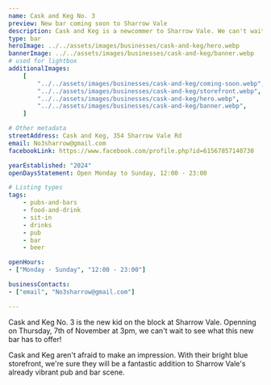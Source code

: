```yaml
---
name: Cask and Keg No. 3
preview: New bar coming soon to Sharrow Vale
description: Cask and Keg is a newcommer to Sharrow Vale. We can't wait to see more from them soon!
type: bar
heroImage: ../../assets/images/businesses/cask-and-keg/hero.webp
bannerImage: ../../assets/images/businesses/cask-and-keg/banner.webp
# used for lightbox
additionalImages:
    [
        "../../assets/images/businesses/cask-and-keg/coming-soon.webp",
        "../../assets/images/businesses/cask-and-keg/storefront.webp",
        "../../assets/images/businesses/cask-and-keg/hero.webp",
        "../../assets/images/businesses/cask-and-keg/banner.webp",
    ]

# Other metadata
streetAddress: Cask and Keg, 354 Sharrow Vale Rd
email: No3sharrow@gmail.com
facebookLink: https://www.facebook.com/profile.php?id=61567857140730

yearEstablished: "2024"
openDaysStatement: Open Monday to Sunday, 12:00 - 23:00

# Listing types
tags:
    - pubs-and-bars
    - food-and-drink
    - sit-in
    - drinks
    - pub
    - bar
    - beer

openHours:
- ["Monday - Sunday", "12:00 - 23:00"]

businessContacts:
- ["email", "No3sharrow@gmail.com"]

---
```

Cask and Keg No. 3 is the new kid on the block at Sharrow Vale. Openning on Thursday, 7th of November at 3pm, we can't wait to see what this new bar has to offer!

Cask and Keg aren't afraid to make an impression. With their bright blue storefront, we're sure they will be a fantastic addition to Sharrow Vale's already vibrant pub and bar scene.
